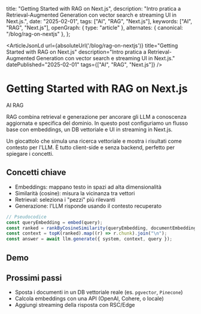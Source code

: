   title: "Getting Started with RAG on Next.js",
  description: "Intro pratica a Retrieval-Augmented Generation con vector search e streaming UI in Next.js.",
  date: "2025-02-01",
  tags: ["AI", "RAG", "Next.js"],
  keywords: ["AI", "RAG", "Next.js"],
  openGraph: { type: "article" },
  alternates: { canonical: "/blog/rag-on-nextjs" },
};


<ArticleJsonLd
  url={absoluteUrl('/blog/rag-on-nextjs')}
  title="Getting Started with RAG on Next.js"
  description="Intro pratica a Retrieval-Augmented Generation con vector search e streaming UI in Next.js."
  datePublished="2025-02-01"
  tags={["AI", "RAG", "Next.js"]}
/> 


# Getting Started with RAG on Next.js

<Badge variant="secondary">AI</Badge> <Badge>RAG</Badge>

RAG combina retrieval e generazione per ancorare gli LLM a conoscenza aggiornata e specifica del dominio. In questo post configuriamo un flusso base con embeddings, un DB vettoriale e UI in streaming in Next.js.

<Callout variant="info" title="Cosa costruiremo">
  Un giocattolo che simula una ricerca vettoriale e mostra i risultati come contesto per l'LLM.
  È tutto client-side e senza backend, perfetto per spiegare i concetti.
</Callout>

## Concetti chiave

- Embeddings: mappano testo in spazi ad alta dimensionalità
- Similarità (cosine): misura la vicinanza tra vettori
- Retrieval: seleziona i "pezzi" più rilevanti
- Generazione: l'LLM risponde usando il contesto recuperato

```ts
// Pseudocodice
const queryEmbedding = embed(query);
const ranked = rankByCosineSimilarity(queryEmbedding, documentEmbeddings);
const context = topK(ranked).map((r) => r.chunk).join("\n");
const answer = await llm.generate({ system, context, query });
```

## Demo

<DemoRAG />

## Prossimi passi

- Sposta i documenti in un DB vettoriale reale (es. `pgvector`, `Pinecone`)
- Calcola embeddings con una API (OpenAI, Cohere, o locale)
- Aggiungi streaming della risposta con RSC/Edge


